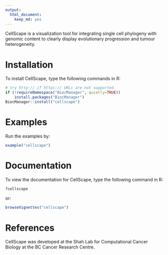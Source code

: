 ```yaml
---
output: 
  html_document: 
    keep_md: yes
---
```


CellScape is a visualization tool for integrating single cell phylogeny with genomic content to clearly display evolutionary progression and tumour heterogeneity. 

# Installation 

To install CellScape, type the following commands in R:

```r
# try http:// if https:// URLs are not supported
if (!requireNamespace("BiocManager", quietly=TRUE))
    install.packages("BiocManager")
BiocManager::install("cellscape")
```

# Examples 

Run the examples by: 

```r
example("cellscape")
```

# Documentation 

To view the documentation for CellScape, type the following command in R:

```r
?cellscape
```

or:

```r
browseVignettes("cellscape") 
```

# References

CellScape was developed at the Shah Lab for Computational Cancer Biology at the BC Cancer Research Centre.
